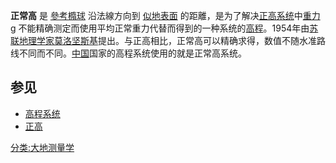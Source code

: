 {{Unreferenced |time=2010-04-09T04:58:42+00:00 }}

'''正常高''' 是 [[參考橢球|參考橢球]] 沿法線方向到 [[似地表面|似地表面]] 的距離，是为了解决[[正高|正高系统]]中[[重力|重力]] g 不能精确测定而使用平均正常重力代替而得到的一种系统的[[高程|高程]]。1954年由[[苏联|苏联]][[地理学家|地理学家]][[莫洛坚斯基|莫洛坚斯基]]提出。与正高相比，正常高可以精确求得，数值不随水准路线不同而不同。[[中国|中国]]国家的高程系统使用的就是正常高系统。

==参见==
*[[高程系统|高程系统]]
*[[正高|正高]]

{{tech-stub}}{{物理大地测量学}}
[[分类:大地测量学|分类:大地测量学]]